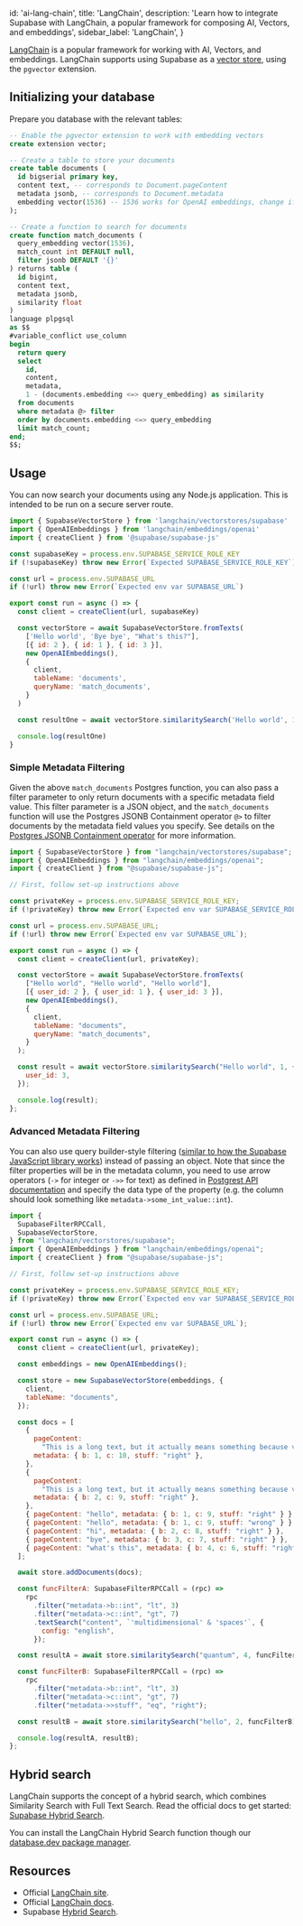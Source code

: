 
  id: 'ai-lang-chain',
  title: 'LangChain',
  description:
    'Learn how to integrate Supabase with LangChain, a popular framework for composing AI, Vectors, and embeddings',
  sidebar_label: 'LangChain',
}

[LangChain](langchain.com) is a popular framework for working with AI, Vectors, and embeddings. LangChain supports using Supabase as a [vector store](https://js.langchain.com/docs/modules/indexes/vector_stores/integrations/supabase), using the `pgvector` extension.

## Initializing your database

Prepare you database with the relevant tables:

```sql
-- Enable the pgvector extension to work with embedding vectors
create extension vector;

-- Create a table to store your documents
create table documents (
  id bigserial primary key,
  content text, -- corresponds to Document.pageContent
  metadata jsonb, -- corresponds to Document.metadata
  embedding vector(1536) -- 1536 works for OpenAI embeddings, change if needed
);

-- Create a function to search for documents
create function match_documents (
  query_embedding vector(1536),
  match_count int DEFAULT null,
  filter jsonb DEFAULT '{}'
) returns table (
  id bigint,
  content text,
  metadata jsonb,
  similarity float
)
language plpgsql
as $$
#variable_conflict use_column
begin
  return query
  select
    id,
    content,
    metadata,
    1 - (documents.embedding <=> query_embedding) as similarity
  from documents
  where metadata @> filter
  order by documents.embedding <=> query_embedding
  limit match_count;
end;
$$;
```

## Usage

You can now search your documents using any Node.js application. This is intended to be run on a secure server route.

```js
import { SupabaseVectorStore } from 'langchain/vectorstores/supabase'
import { OpenAIEmbeddings } from 'langchain/embeddings/openai'
import { createClient } from '@supabase/supabase-js'

const supabaseKey = process.env.SUPABASE_SERVICE_ROLE_KEY
if (!supabaseKey) throw new Error(`Expected SUPABASE_SERVICE_ROLE_KEY`)

const url = process.env.SUPABASE_URL
if (!url) throw new Error(`Expected env var SUPABASE_URL`)

export const run = async () => {
  const client = createClient(url, supabaseKey)

  const vectorStore = await SupabaseVectorStore.fromTexts(
    ['Hello world', 'Bye bye', "What's this?"],
    [{ id: 2 }, { id: 1 }, { id: 3 }],
    new OpenAIEmbeddings(),
    {
      client,
      tableName: 'documents',
      queryName: 'match_documents',
    }
  )

  const resultOne = await vectorStore.similaritySearch('Hello world', 1)

  console.log(resultOne)
}
```

### Simple Metadata Filtering

Given the above `match_documents` Postgres function, you can also pass a filter parameter to only return documents with a specific metadata field value. This filter parameter is a JSON object, and the `match_documents` function will use the Postgres JSONB Containment operator `@>` to filter documents by the metadata field values you specify. See details on the [Postgres JSONB Containment operator](https://www.postgresql.org/docs/current/datatype-json.html#JSON-CONTAINMENT) for more information.

```js
import { SupabaseVectorStore } from "langchain/vectorstores/supabase";
import { OpenAIEmbeddings } from "langchain/embeddings/openai";
import { createClient } from "@supabase/supabase-js";

// First, follow set-up instructions above

const privateKey = process.env.SUPABASE_SERVICE_ROLE_KEY;
if (!privateKey) throw new Error(`Expected env var SUPABASE_SERVICE_ROLE_KEY`);

const url = process.env.SUPABASE_URL;
if (!url) throw new Error(`Expected env var SUPABASE_URL`);

export const run = async () => {
  const client = createClient(url, privateKey);

  const vectorStore = await SupabaseVectorStore.fromTexts(
    ["Hello world", "Hello world", "Hello world"],
    [{ user_id: 2 }, { user_id: 1 }, { user_id: 3 }],
    new OpenAIEmbeddings(),
    {
      client,
      tableName: "documents",
      queryName: "match_documents",
    }
  );

  const result = await vectorStore.similaritySearch("Hello world", 1, {
    user_id: 3,
  });

  console.log(result);
};
```

### Advanced Metadata Filtering

You can also use query builder-style filtering ([similar to how the Supabase JavaScript library works](https://supabase.com/docs/reference/javascript/using-filters)) instead of passing an object. Note that since the filter properties will be in the metadata column, you need to use arrow operators (`->` for integer or `->>` for text) as defined in [Postgrest API documentation](https://postgrest.org/en/stable/references/api/tables_views.html?highlight=operators#json-columns) and specify the data type of the property (e.g. the column should look something like `metadata->some_int_value::int`).

```js
import {
  SupabaseFilterRPCCall,
  SupabaseVectorStore,
} from "langchain/vectorstores/supabase";
import { OpenAIEmbeddings } from "langchain/embeddings/openai";
import { createClient } from "@supabase/supabase-js";

// First, follow set-up instructions above

const privateKey = process.env.SUPABASE_SERVICE_ROLE_KEY;
if (!privateKey) throw new Error(`Expected env var SUPABASE_SERVICE_ROLE_KEY`);

const url = process.env.SUPABASE_URL;
if (!url) throw new Error(`Expected env var SUPABASE_URL`);

export const run = async () => {
  const client = createClient(url, privateKey);

  const embeddings = new OpenAIEmbeddings();

  const store = new SupabaseVectorStore(embeddings, {
    client,
    tableName: "documents",
  });

  const docs = [
    {
      pageContent:
        "This is a long text, but it actually means something because vector database does not understand Lorem Ipsum. So I would need to expand upon the notion of quantum fluff, a theorectical concept where subatomic particles coalesce to form transient multidimensional spaces. Yet, this abstraction holds no real-world application or comprehensible meaning, reflecting a cosmic puzzle.",
      metadata: { b: 1, c: 10, stuff: "right" },
    },
    {
      pageContent:
        "This is a long text, but it actually means something because vector database does not understand Lorem Ipsum. So I would need to proceed by discussing the echo of virtual tweets in the binary corridors of the digital universe. Each tweet, like a pixelated canary, hums in an unseen frequency, a fascinatingly perplexing phenomenon that, while conjuring vivid imagery, lacks any concrete implication or real-world relevance, portraying a paradox of multidimensional spaces in the age of cyber folklore.",
      metadata: { b: 2, c: 9, stuff: "right" },
    },
    { pageContent: "hello", metadata: { b: 1, c: 9, stuff: "right" } },
    { pageContent: "hello", metadata: { b: 1, c: 9, stuff: "wrong" } },
    { pageContent: "hi", metadata: { b: 2, c: 8, stuff: "right" } },
    { pageContent: "bye", metadata: { b: 3, c: 7, stuff: "right" } },
    { pageContent: "what's this", metadata: { b: 4, c: 6, stuff: "right" } },
  ];

  await store.addDocuments(docs);

  const funcFilterA: SupabaseFilterRPCCall = (rpc) =>
    rpc
      .filter("metadata->b::int", "lt", 3)
      .filter("metadata->c::int", "gt", 7)
      .textSearch("content", `'multidimensional' & 'spaces'`, {
        config: "english",
      });

  const resultA = await store.similaritySearch("quantum", 4, funcFilterA);

  const funcFilterB: SupabaseFilterRPCCall = (rpc) =>
    rpc
      .filter("metadata->b::int", "lt", 3)
      .filter("metadata->c::int", "gt", 7)
      .filter("metadata->>stuff", "eq", "right");

  const resultB = await store.similaritySearch("hello", 2, funcFilterB);

  console.log(resultA, resultB);
};
```

## Hybrid search

LangChain supports the concept of a hybrid search, which combines Similarity Search with Full Text Search. Read the official docs to get started: [Supabase Hybrid Search](https://js.langchain.com/docs/modules/indexes/retrievers/supabase-hybrid).

You can install the LangChain Hybrid Search function though our [database.dev package manager](https://database.dev/langchain/hybrid_search).

## Resources

- Official [LangChain site](https://langchain.com/).
- Official [LangChain docs](https://js.langchain.com/docs/modules/indexes/vector_stores/integrations/supabase).
- Supabase [Hybrid Search](https://js.langchain.com/docs/modules/indexes/retrievers/supabase-hybrid).


